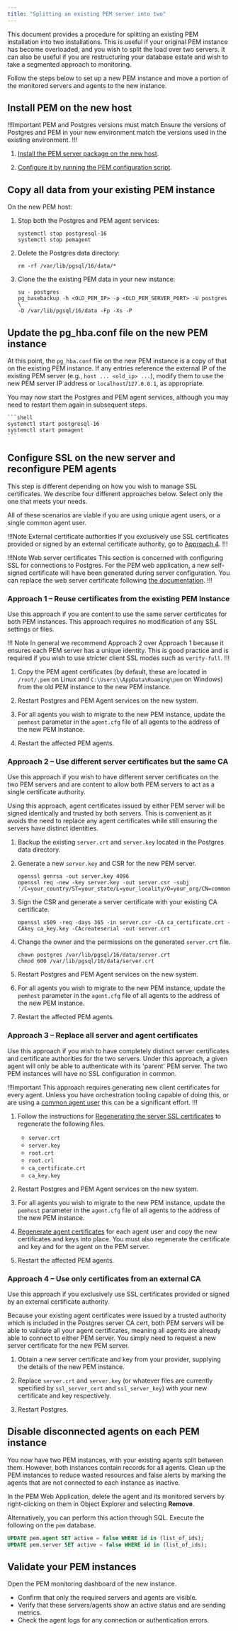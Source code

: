 ```yaml
---
title: "Splitting an existing PEM server into two"
---
```


This document provides a procedure for splitting an existing PEM installation into two installations.
This is useful if your original PEM instance has become overloaded, and you wish to split the load over two servers.
It can also be useful if you are restructuring your database estate and wish to take a segmented approach to monitoring.

Follow the steps below to set up a new PEM instance and move a portion of the monitored servers and agents to the new instance.

## Install PEM on the new host

!!!Important PEM and Postgres versions must match
Ensure the versions of Postgres and PEM in your new environment match the versions used in the existing environment.
!!!

1.  [Install the PEM server package on the new host](installing/).

2.  [Configure it by running the PEM configuration script](installing/configuring_the_pem_server_on_linux/).

## Copy all data from your existing PEM instance

On the new PEM host:

1.  Stop both the Postgres and PEM agent services:
    
    ```shell
    systemctl stop postgresql-16
    systemctl stop pemagent
    ```

2.  Delete the Postgres data directory:

    ```shell
    rm -rf /var/lib/pgsql/16/data/*
    ```
3.  Clone the the existing PEM data in your new instance:

    ```shell
    su - postgres
    pg_basebackup -h <OLD_PEM_IP> -p <OLD_PEM_SERVER_PORT> -U postgres \
    -D /var/lib/pgsql/16/data -Fp -Xs -P
    ```
 
## Update the pg_hba.conf file on the new PEM instance

At this point, the `pg_hba.conf` file on the new PEM instance is a
copy of that on the existing PEM instance. If any entries reference the
external IP of the existing PEM server (e.g., `host ... <old_ip> ...`),
modify them to use the new PEM server IP address or
`localhost`/`127.0.0.1`, as appropriate.

You may now start the Postgres and PEM agent services, although you may need to restart them again in subsequent steps.
    
    ```shell
    systemctl start postgresql-16
    systemctl start pemagent
    ```

## Configure SSL on the new server and reconfigure PEM agents

This step is different depending on how you wish to manage SSL certificates.
We describe four different approaches below.
Select only the one that meets your needs.

All of these scenarios are viable if you are using unique agent users, or a single common agent user.

!!!Note External certificate authorities
If you exclusively use SSL certificates provided or signed by an external certificate authority, go to [Approach 4](#approach-4--use-only-certificates-from-an-external-ca).
!!!

!!!Note Web server certificates
This section is concerned with configuring SSL for connections to Postgres.
For the PEM web application, a new self-signed certificate will have been generated during server configuration.
You can replace the web server certificate following [the documentation](certificates/#web-server-certificates).
!!!

### Approach 1 – Reuse certificates from the existing PEM Instance

Use this approach if you are content to use the same server certificates for both PEM instances.
This approach requires no modification of any SSL settings or files.

!!! Note
In general we recommend Approach 2 over Approach 1 because it ensures each PEM server has a unique identity.
This is good practice and is required if you wish to use stricter client SSL modes such as `verify-full`.
!!! 

1.  Copy the PEM agent certificates (by default, these are located in `/root/.pem` on Linux and `C:\Users\\AppData\Roaming\pem` on Windows) from the old PEM instance to the new PEM instance.

2.  Restart Postgres and PEM Agent services on the new system.

3.  For all agents you wish to migrate to the new PEM instance, update the `pemhost` parameter in the `agent.cfg` file of all agents to the address of the new PEM instance.

4.  Restart the affected PEM agents.

### Approach 2 – Use different server certificates but the same CA

Use this approach if you wish to have different server certificates on
the two PEM servers and are content to allow both PEM servers to act as
a single certificate authority. 

Using this approach, agent certificates issued by either PEM server will
be signed identically and trusted by both servers. This is convenient as
it avoids the need to replace any agent certificates while still
ensuring the servers have distinct identities.

1.  Backup the existing `server.crt` and `server.key` located in the Postgres data directory.

2.  Generate a new `server.key` and CSR for the new PEM server.

    ```shell
    openssl genrsa -out server.key 4096
    openssl req -new -key server.key -out server.csr -subj '/C=your_country/ST=your_state/L=your_locality/O=your_org/CN=common_name_for_server'
    
    ```
3.  Sign the CSR and generate a server certificate with your existing CA certificate.

    ```shell
    openssl x509 -req -days 365 -in server.csr -CA ca_certificate.crt -CAkey ca_key.key -CAcreateserial -out server.crt
    ```

4. Change the owner and the permissions on the generated `server.crt` file.

    ```shell
    chown postgres /var/lib/pgsql/16/data/server.crt
    chmod 600 /var/lib/pgsql/16/data/server.crt
    ```

5.  Restart Postgres and PEM Agent services on the new system.

6.  For all agents you wish to migrate to the new PEM instance, update the `pemhost` parameter in the `agent.cfg` file of all agents to the address of the new PEM instance.

7.  Restart the affected PEM agents.

### Approach 3 – Replace all server and agent certificates

Use this approach if you wish to have completely distinct server
certificates and certificate authorities for the two servers. Under this
approach, a given agent will only be able to authenticate with its
'parent' PEM server. The two PEM instances will have no SSL
configuration in common.

!!!Important
This approach requires generating new client certificates for every agent.
Unless you have orchestration tooling capable of doing this, or are using a [common agent user](certificates/index.mdx#generate-a-common-agent-certificate-and-key-pair) this can be a significant effort.
!!!

1.  Follow the instructions for [Regenerating the server SSL certificates](certificates/replacing_ssl_certificates.mdx) to regenerate the following files.
    - `server.crt`
    - `server.key`
    - `root.crt`
    - `root.crl`
    - `ca_certificate.crt`
    - `ca_key.key`

5.  Restart Postgres and PEM Agent services on the new system.

6.  For all agents you wish to migrate to the new PEM instance, update the `pemhost` parameter in the `agent.cfg` file of all agents to the address of the new PEM instance.

7.  [Regenerate agent certificates](certificates/regenerating_agent_certificates/) for each agent user and copy the new certificates and keys into place. 
    You must also regenerate the certificate and key and for the agent on the PEM server.

8.  Restart the affected PEM agents.

### Approach 4 – Use only certificates from an external CA

Use this approach if you exclusively use SSL certificates provided or
signed by an external certificate authority. 

Because your existing agent certificates were issued by a trusted
authority which is included in the Postgres server CA cert, both PEM
servers will be able to validate all your agent certificates, meaning
all agents are already able to connect to either PEM server. You simply
need to request a new server certificate for the new PEM server.

1.  Obtain a new server certificate and key from your provider, supplying the details of the new PEM instance.

2.  Replace `server.crt` and `server.key` (or whatever files are currently specified by `ssl_server_cert` and `ssl_server_key`) with your new certificate and key respectively.

3.  Restart Postgres.

## Disable disconnected agents on each PEM instance

You now have two PEM instances, with your existing agents split between them.
However, both instances contain records for all agents.
Clean up the PEM instances to reduce wasted resources and false alerts by marking the agents that are not connected to each instance as inactive.

In the PEM Web Application, delete the agent and its monitored servers by right-clicking on them in Object Explorer and selecting **Remove**.

Alternatively, you can perform this action through SQL. Execute the following on the `pem` database.

```sql
UPDATE pem.agent SET active = false WHERE id in (list_of_ids);
UPDATE pem.server SET active = false WHERE id in (list_of_ids);
```

## Validate your PEM instances

Open the PEM monitoring dashboard of the new instance.

- Confirm that only the required servers and agents are visible.
- Verify that these servers/agents show an active status and are sending metrics.
- Check the agent logs for any connection or authentication errors. 